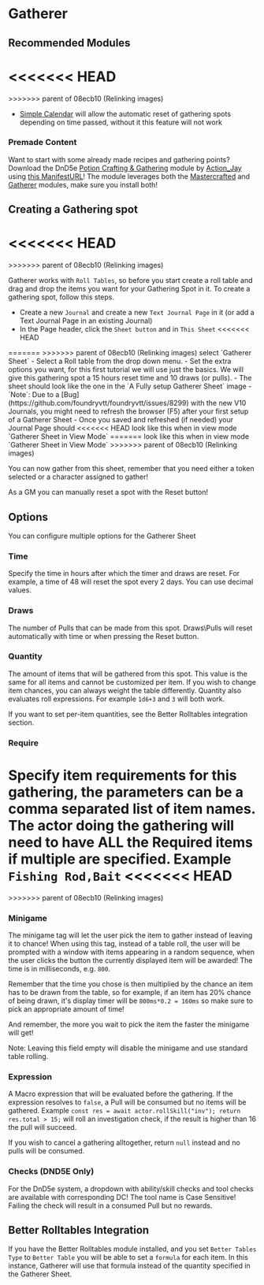 
# Gatherer



## Recommended Modules
<<<<<<< HEAD
<ImageButBetter src="/public/images/Gatherer/Gatherertale.png" alt="Example Table" width={2000} height={2000} className={styles.wikiimage}/>
=======
<ImageButBetter src="/images/Gatherer/Gatherertale.png" alt="Example Table" width={2000} height={2000} className={styles.wikiimage}/>
>>>>>>> parent of 08ecb10 (Relinking images)

- [Simple
  Calendar](https://foundryvtt.com/packages/foundryvtt-simple-calendar)
  will allow the automatic reset of gathering spots depending on time
  passed, without it this feature will not work

### Premade Content

Want to start with some already made recipes and gathering points?
Download the DnD5e [Potion Crafting &
Gathering](https://github.com/action-jay/potion-crafting-gathering)
module by [Action_Jay](http://www.actionjay.com/) using [this
ManifestURL](https://github.com/action-jay/potion-crafting-gathering/releases/latest/download/module.json)\!
The module leverages both the [Mastercrafted](Mastercrafted 'wikilink')
and [Gatherer](Gatherer 'wikilink') modules, make sure you install
both\!

## Creating a Gathering spot

<<<<<<< HEAD
<ImageButBetter src="/public/images/Gatherer/Gatherersheetselect.png" alt="Selecting the Gatherer Sheet" width={2000} height={2000} className={styles.wikiimage}/>
=======
<ImageButBetter src="/images/Gatherer/Gatherersheetselect.png" alt="Selecting the Gatherer Sheet" width={2000} height={2000} className={styles.wikiimage}/>
>>>>>>> parent of 08ecb10 (Relinking images)


Gatherer works with `Roll Tables`, so
before you start create a roll table and drag and drop the items you
want for your Gathering Spot in it. To create a gathering spot, follow
this steps.

- Create a new `Journal` and create a new `Text Journal Page` in it
  (or add a Text Journal Page in an existing Journal)
- In the Page header, click the `Sheet button` and in `This Sheet`
<<<<<<< HEAD
<ImageButBetter src="/public/images/Gatherer/Gatherersheetfilled.png" alt="A Fully setup Gatherer Sheet" width={2000} height={2000} className={styles.wikiimage}/>
=======
<ImageButBetter src="/images/Gatherer/Gatherersheetfilled.png" alt="A Fully setup Gatherer Sheet" width={2000} height={2000} className={styles.wikiimage}/>
>>>>>>> parent of 08ecb10 (Relinking images)
  select `Gatherer Sheet` 
- Select a Roll table from the drop down menu.
- Set the extra options you want, for this first tutorial we will use
  just the basics. We will give this gathering spot a 15 hours reset
  time and 10 draws (or pulls).
- The sheet should look like the one in the `A Fully setup Gatherer
Sheet` image
- `Note`: Due to a
  [Bug](https://github.com/foundryvtt/foundryvtt/issues/8299) with the
  new V10 Journals, you might need to refresh the browser (F5) after
  your first setup of a Gatherer Sheet
- Once you saved and refreshed (if needed) your Journal Page should
<<<<<<< HEAD
  look like this when in view mode `Gatherer Sheet in View Mode` <ImageButBetter src="/public/images/Gatherer/Gatherersview.png" alt="Gatherer Sheet in View Mode" width={2000} height={2000} className={styles.wikiimage}/>
=======
  look like this when in view mode `Gatherer Sheet in View Mode` <ImageButBetter src="/images/Gatherer/Gatherersview.png" alt="Gatherer Sheet in View Mode" width={2000} height={2000} className={styles.wikiimage}/>
>>>>>>> parent of 08ecb10 (Relinking images)

You can now gather from this sheet, remember that you need either a
token selected or a character assigned to gather\!

As a GM you can manually reset a spot with the Reset button\!

## Options

You can configure multiple options for the Gatherer Sheet

### Time

Specify the time in hours after which the timer and draws are reset. For
example, a time of 48 will reset the spot every 2 days. You can use
decimal values.

### Draws

The number of Pulls that can be made from this spot. Draws\\Pulls will
reset automatically with time or when pressing the Reset button.

### Quantity

The amount of items that will be gathered from this spot. This value is
the same for all items and cannot be customized per item. If you wish to
change item chances, you can always weight the table differently.
Quantity also evaluates roll expressions. For example `1d6+3` and `3`
will both work.

If you want to set per-item quantities, see the Better Rolltables
integration section.

### Require

Specify item requirements for this gathering, the parameters can be a
comma separated list of item names. The actor doing the gathering will
need to have ALL the Required items if multiple are specified. Example `Fishing Rod,Bait`
<<<<<<< HEAD
<ImageButBetter src="/public/images/Gatherer/Gathererminigame.png" alt="Gatherer Minigame" width={2000} height={2000} className={styles.wikiimage}/>
=======
<ImageButBetter src="/images/Gatherer/Gathererminigame.png" alt="Gatherer Minigame" width={2000} height={2000} className={styles.wikiimage}/>
>>>>>>> parent of 08ecb10 (Relinking images)


### Minigame

The minigame tag will let the user pick the item to gather instead of
leaving it to chance\! When using this tag, instead of a table roll, the
user will be prompted with a window with items appearing in a random
sequence, when the user clicks the button the currently displayed item
will be awarded\! The time is in milliseconds, e.g. `800`.

Remember that the time you chose is then multiplied by the chance an
item has to be drawn from the table, so for example, if an item has 20%
chance of being drawn, it's display timer will be `800ms*0.2 = 160ms` so
make sure to pick an appropriate amount of time\!

And remember, the more you wait to pick the item the faster the minigame
will get\!

Note: Leaving this field empty will disable the minigame and use
standard table rolling.

### Expression

A Macro expression that will be evaluated before the gathering. If the
expression resolves to `false`, a Pull will be consumed but no items
will be gathered. Example `const res = await actor.rollSkill("inv");
return res.total > 15;` will roll an investigation check, if the result
is higher than 16 the pull will succeed.

If you wish to cancel a gathering alltogether, return `null` instead and
no pulls will be consumed.

### Checks (DND5E Only)

For the DnD5e system, a dropdown with ability/skill checks and tool
checks are available with corresponding DC\! The tool name is Case
Sensitive\! Failing the check will result in a consumed Pull but no
rewards.

## Better Rolltables Integration

If you have the Better Rolltables module installed, and you set `Better
Tables Type` to `Better Table` you will be able to set a `formula` for
each item. In this instance, Gatherer will use that formula instead of
the quantity specified in the Gatherer Sheet.
